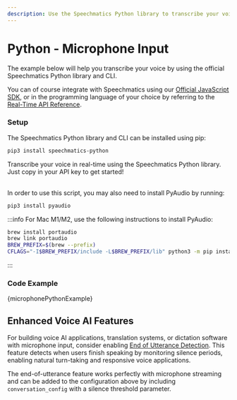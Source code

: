 ```yaml
---
description: Use the Speechmatics Python library to transcribe your voice using a microphone.
---
```



# Python - Microphone Input

The example below will help you transcribe your voice by using the official Speechmatics Python library and CLI.

You can of course integrate with Speechmatics using our [Official JavaScript SDK](https://github.com/speechmatics/speechmatics-js-sdk), or in the programming language of your choice by referring to the [Real-Time API Reference](/api-ref/realtime-transcription-websocket.mdx).

### Setup

The Speechmatics Python library and CLI can be installed using pip:

```bash
pip3 install speechmatics-python
```

Transcribe your voice in real-time using the Speechmatics Python library. Just copy in your API key to get started!<br/><br/>

In order to use this script, you may also need to install PyAudio by running:

```bash
pip3 install pyaudio
```

:::info
  For Mac M1/M2, use the following instructions to install PyAudio:
  ```bash
  brew install portaudio
  brew link portaudio
  BREW_PREFIX=$(brew --prefix)
  CFLAGS="-I$BREW_PREFIX/include -L$BREW_PREFIX/lib" python3 -m pip install pyaudio
  ```
:::


### Code Example

<CodeBlock language="python">
{microphonePythonExample}
</CodeBlock>


## Enhanced Voice AI Features

For building voice AI applications, translation systems, or dictation software with microphone input, consider enabling [End of Utterance Detection](/speech-to-text/realtime/turn-detection#end-of-utterance-configuration). This feature detects when users finish speaking by monitoring silence periods, enabling natural turn-taking and responsive voice applications.

The end-of-utterance feature works perfectly with microphone streaming and can be added to the configuration above by including `conversation_config` with a silence threshold parameter.